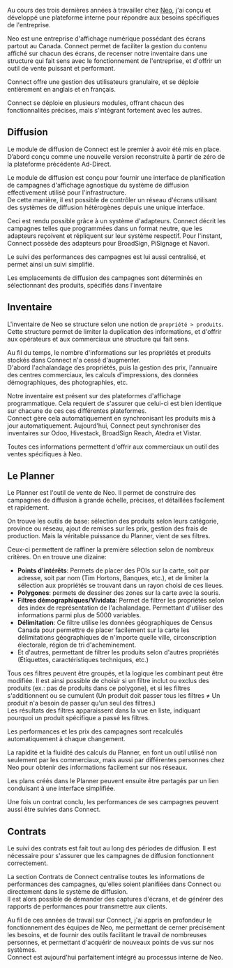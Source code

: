 Au cours des trois dernières années à travailler chez <a href="https://neo-ooh.com/" target="_blank" rel="noreferer">Neo</a>, j'ai conçu et développé une plateforme interne pour répondre aux besoins spécifiques de l'entreprise.

Neo est une entreprise d'affichage numérique possédant des écrans partout au Canada. Connect permet de faciliter la gestion du contenu affiché sur chacun des écrans, de recenser notre inventaire dans une structure qui fait sens avec le fonctionnement de l'entreprise, et d'offrir un outil de vente puissant et performant.

Connect offre une gestion des utilisateurs granulaire, et se déploie entièrement en anglais et en français.

Connect se déploie en plusieurs modules, offrant chacun des fonctionnalités précises, mais s'intégrant fortement avec les autres.

## Diffusion

Le module de diffusion de Connect est le premier à avoir été mis en place.
D’abord conçu comme une nouvelle version reconstruite à partir de zéro de la plateforme précédente <Link to="/works/neo-traffic">Ad-Direct</Link>.

Le module de diffusion est conçu pour fournir une interface  de planification de campagnes d'affichage agnostique du système de diffusion effectivement utilisé pour l'infrastructure. <br />
De cette manière, il est possible de contrôler un réseau d'écrans utilisant des systèmes de diffusion hétérogènes depuis une unique interface.

Ceci est rendu possible grâce à un système d'adapteurs. Connect décrit les campagnes telles que programmées dans un format neutre, que les adapteurs reçoivent et répliquent sur leur système respectif. Pour l'instant, Connect possède des adapteurs pour BroadSign, PiSignage et Navori.

Le suivi des performances des campagnes est lui aussi centralisé, et permet ainsi un suivi simplifié.

Les emplacements de diffusion des campagnes sont déterminés en sélectionnant des produits, spécifiés dans l'inventaire

## Inventaire

L'inventaire de Neo se structure selon une notion de `propriété > produits`. Cette structure permet de limiter la duplication des informations, et d'offrir aux opérateurs et aux commerciaux une structure qui fait sens.

Au fil du temps, le nombre d'informations sur les propriétés et produits stockés dans Connect n'a cessé d'augmenter. <br />
D'abord l'achalandage des propriétés, puis la gestion des prix, l'annuaire des centres commerciaux, les calculs d'impressions, des données démographiques, des photographies, etc.

Notre inventaire est présent sur des plateformes d'affichage programmatique. Cela requiert de s'assurer que celui-ci est bien identique sur chacune de ces ces différentes plateformes.<br />
Connect gère cela automatiquement en synchronisant les produits mis à jour automatiquement. Aujourd'hui, Connect peut synchroniser des inventaires sur Odoo, Hivestack, BroadSign Reach, Atedra et Vistar.

Toutes ces informations permettent d'offrir aux commerciaux un outil des ventes spécifiques à Neo.

## Le Planner

Le Planner est l'outil de vente de Neo. Il permet de construire des campagnes de diffusion à grande échelle, précises, et détaillées facilement et rapidement.

On trouve les outils de base: sélection des produits selon leurs catégorie, province ou réseau, ajout de remises sur les prix, gestion des frais de production. Mais la véritable puissance du Planner, vient de ses filtres.

Ceux-ci permettent de raffiner la première sélection selon de nombreux critères. On en trouve une dizaine:

* **Points d'intérêts**: Permets de placer des POIs sur la carte, soit par adresse, soit par nom (Tim Hortons, Banques, etc.), et de limiter la sélection aux propriétés se trouvant dans un rayon choisi de ces lieues.
* **Polygones**: permets de dessiner des zones sur la carte avec la souris.
* **Filtres démographiques/Vividata**: Permet de filtrer les propriétés selon des index de représentation de l'achalandage. Permettant d'utiliser des informations parmi plus de 5000 variables.
* **Délimitation**: Ce filtre utilise les données géographiques de Census Canada pour permettre de placer facilement sur la carte les délimitations géographiques de n'importe quelle ville, circonscription électorale, région de tri d'acheminement.
* Et d'autres, permettant de filtrer les produits selon d'autres propriétés (Étiquettes, caractéristiques techniques, etc.)

Tous ces filtres peuvent être groupés, et la logique les combinant peut être modifiée. Il est ainsi possible de choisir si un filtre inclut ou exclus des produits (ex.: pas de produits dans ce polygone), et si les filtres s'additionnent ou se cumulent (Un produit doit passer tous les filtres ≠ Un produit n'a besoin de passer qu'un seul des filtres.)<br />
Les résultats des filtres apparaissent dans la vue en liste, indiquant pourquoi un produit spécifique a passé les filtres.

Les performances et les prix des campagnes sont recalculés automatiquement à chaque changement.

La rapidité et la fluidité des calculs du Planner, en font un outil utilisé non seulement par les commerciaux, mais aussi par différentes personnes chez Neo pour obtenir des informations facilement sur nos réseaux.

Les plans créés dans le Planner peuvent ensuite être partagés par un lien conduisant à une interface simplifiée.

Une fois un contrat conclu, les performances de ses campagnes peuvent aussi être suivies dans Connect.

## Contrats

Le suivi des contrats est fait tout au long des périodes de diffusion. Il est nécessaire pour s'assurer que les campagnes de diffusion fonctionnent correctement. <br />

La section Contrats de Connect centralise toutes les informations de performances des campagnes, qu'elles soient planifiées dans Connect ou directement dans le système de diffusion. <br />
Il est alors possible de demander des captures d'écrans, et de générer des rapports de performances pour transmettre aux clients.


Au fil de ces années de travail sur Connect, j'ai appris en profondeur le fonctionnement des équipes de Neo, me permettant de cerner précisément les besoins, et de fournir des outils facilitant le travail de nombreuses personnes, et permettant d'acquérir de nouveaux points de vus sur nos systèmes. <br />
Connect est aujourd'hui parfaitement intégré au processus interne de Neo.

